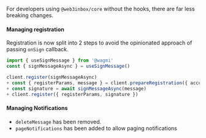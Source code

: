 For developers using `@web3inbox/core` without the hooks, there are far less breaking changes.

#### Managing registration

Registration is now split into 2 steps to avoid the opinionated approach of passing `onSign` callback.

```typescript {3-5}
import { useSignMessage } from '@wagmi'
const { signMessageAsync } = useSignMessage()

client.register(signMessageAsync)
+ const { registerParams, message } = client.prepareRegistration({ account: 'eip155:1:0x..' })
+ const signature = await signMessageAsync(message)
+ client.register({ registerParams, signature })
```

#### Managing Notifications

- `deleteMessage` has been removed.
- `pageNotifications` has been added to allow paging notifications
